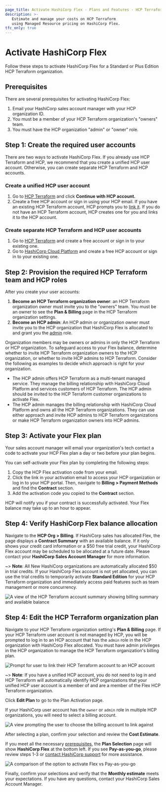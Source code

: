 ```yaml
---
page_title: Activate HashiCorp Flex - Plans and Features - HCP Terraform
description: >-
   Estimate and manage your costs on HCP Terraform 
   using Managed Resource pricing on HashiCorp Flex.
tfc_only: true
---
```


# Activate HashiCorp Flex

Follow these steps to activate HashiCorp Flex for a Standard or Plus Edition HCP Terraform organization. 

## Prerequisites

There are several prerequisites for activating HashiCorp Flex:

1. Email your HashiCorp sales account manager with your HCP organization ID.
1. You must be a member of your HCP Terraform organization's "owners" team.
1. You must have the HCP organization "admin" or "owner" role.

## Step 1: Create the required user accounts

There are two ways to activate HashiCorp Flex. If you already use HCP Terraform and HCP, we recommend that you create a unified HCP user account. Otherwise, you can create separate HCP Terraform and HCP accounts.

### Create a unified HCP user account

1. Go to [HCP Terraform](https://app.terraform.io) and click **Continue with HCP account.** 
1. Create a free HCP account or sign in using your HCP email. If you have an existing HCP Terraform account, HCP prompts you to [link it](/terraform/cloud-docs/users-teams-organizations/users#linked-hcp-and-hcp-terraform-accounts). If you do not have an HCP Terraform account, HCP creates one for you and links it to the HCP account.  

### Create separate HCP Terraform and HCP user accounts

1. Go to [HCP Terraform](https://app.terraform.io) and create a free account or sign in to your existing one. 
1. Go to [HashiCorp Cloud Platform](https://cloud.hashicorp.com) and create a free HCP account or sign in to your existing one.  

## Step 2: Provision the required HCP Terraform team and HCP roles

After you create your user accounts:

1. **Become an HCP Terraform organization owner**: an HCP Terraform organization owner must invite you to the "owners" team. You must be an owner to see the **Plan & Billing** page in the HCP Terraform organization settings.
1. **Become an HCP admin**: An HCP admin or organization owner must invite you to the HCP organization that HashiCorp Flex is allocated to and grant you the [admin](https://developer.hashicorp.com/hcp/docs/hcp/admin/iam/users#organization-role) role. 

Organization members may be owners or admins in only the HCP Terraform or HCP organization. To safeguard access to your Flex balance, determine whether to invite HCP Terraform organization owners to the HCP organization, or whether to invite HCP admins to HCP Terraform. Consider the following as examples to decide which approach is right for your organization.

- The HCP admin offers HCP Terraform as a multi-tenant managed service. They manage the billing relationship with HashiCorp Cloud Platform and services customers of HCP Terraform.  The HCP admin should be invited to the HCP Terraform customer organizations to activate Flex.
- The HCP admin manages the billing relationship with HashiCorp Cloud Platform and owns all the HCP Terraform organizations. They can use either approach and invite HCP admins to HCP Terraform organizations or make HCP Terraform organization owners into HCP admins.

## Step 3: Activate your Flex plan

Your sales account manager will email your organization's tech contact a code to activate your HCP Flex plan a day or two before your plan begins. 

You can self-activate your Flex plan by completing the following steps:
1. Copy the HCP Flex activation code from your email.
1. Click the link in your activation email to access your HCP organization or log in to your HCP portal. Then, navigate to **Billing > Payment Methods** and find the **Contract** section.
1. Add the activation code you copied to the **Contract** section.

HCP will notify you if your contract is successfully activated. Your Flex balance may take up to an hour to appear. 

## Step 4: Verify HashiCorp Flex balance allocation

Navigate to the **HCP Org > Billing**. If HashiCorp sales has allocated Flex, the page displays a **Contract Summary** with an available balance. If it only shows your credit card information or a $50 free trial credit, your HashiCorp Flex account may be scheduled to be allocated at a future date. Please contact your **HashiCorp Sales Account Manager** for more information.

~> **Note**: All New HashiCorp organizations are automatically allocated $50 in trial credits. If your HashiCorp Flex account is not yet allocated, you can use the trial credits to temporarily activate **Standard Edition** for your HCP Terraform organization and immediately access paid features such as team management or more concurrency.

![A view of the HCP Terraform account summary showing billing summary and available balance](/img/docs/tfc-account-summary.png)

## Step 4: Edit the HCP Terraform organization plan

Navigate to your HCP Terraform organization setting's **Plan & Billing** page. If your HCP Terraform user account is not managed by HCP, you will be prompted to log in to an HCP account that has the `admin` role in the HCP organization with HashiCorp Flex allocated. You must have admin privileges in the HCP organization to manage the HCP Terraform organization's billing plan.  

![Prompt for user to link their HCP Terraform account to an HCP account](/img/docs/tfc-plan-and-billing.png)

~> **Note**: If you have a unified HCP account, you do not need to log in and HCP Terraform will automatically identify HCP organizations that your unified HCP user account is a member of and are a member of the Flex HCP Terraform organization.

Click **Edit Plan** to go to the Plan Activation page.  

If your HashiCorp user account has the `owner` or `admin` role in multiple HCP organizations, you will need to select a billing account.

![A view prompting the user to choose the billing account to link against](/img/docs/tfc-plan-org-select.png)

After selecting a plan, confirm your selection and review the **Cost Estimate**.

If you meet all the necessary [prerequisites](#prerequisites), the **Plan Selection** page will show **HashiCorp Flex** at the bottom left. If you see **Pay-as-you-go**, please review steps 1-3 or [contact HashiCorp support](https://support.hashicorp.com/hc/en-us/requests/new) for more assistance.

![A comparison of the option to activate Flex vs Pay-as-you-go](/img/docs/tfc-flex-vs-payg.png)

Finally, confirm your selections and verify that the **Monthly estimate** meets your expectations. If you have any questions, contact your HashiCorp Sales Account Manager.

